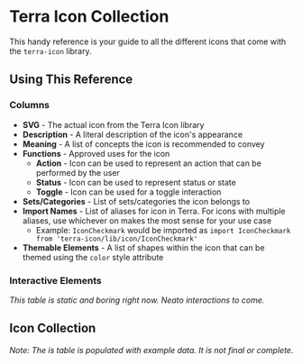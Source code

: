 
<Badge />

# Terra Icon Collection

This handy reference is your guide to all the different icons that come with the `terra-icon` library.

## Using This Reference

### Columns

* **SVG** - The actual icon from the Terra Icon library
* **Description** - A literal description of the icon's appearance
* **Meaning** - A list of concepts the icon is recommended to convey
* **Functions** - Approved uses for the icon
  * **Action** - Icon can be used to represent an action that can be performed by the user
  * **Status** - Icon can be used to represent status or state
  * **Toggle** - Icon can be used for a toggle interaction
* **Sets/Categories** - List of sets/categories the icon belongs to
* **Import Names** - List of aliases for icon in Terra. For icons with multiple aliases, use whichever on makes the most sense for your use case
  * Example: `IconCheckmark` would be imported as `import IconCheckmark from 'terra-icon/lib/icon/IconCheckmark'`
* **Themable Elements** - A list of shapes within the icon that can be themed using the `color` style attribute

### Interactive Elements
_This table is static and boring right now. Neato interactions to come._

## Icon Collection
_Note: The is table is populated with example data. It is not final or complete._

<IconCollectionTable rows={iconData}/>
